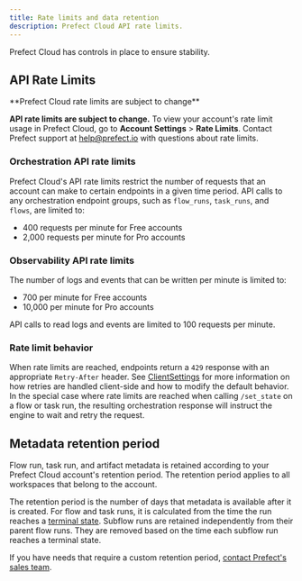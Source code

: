 ```yaml
---
title: Rate limits and data retention
description: Prefect Cloud API rate limits.
---
```


Prefect Cloud has controls in place to ensure stability.

## API Rate Limits

<Note>
**Prefect Cloud rate limits are subject to change**

**API rate limits are subject to change.**
To view your account's rate limit usage in Prefect Cloud, go to **Account Settings** > **Rate Limits**. Contact Prefect support at [help@prefect.io](mailto:help@prefect.io) with questions about rate limits.
</Note>

### Orchestration API rate limits
Prefect Cloud's API rate limits restrict the number of requests that an account can make to certain endpoints in a given time period. 
API calls to any orchestration endpoint groups, such as  `flow_runs`, `task_runs`, and `flows`, are limited to:

- 400 requests per minute for Free accounts
- 2,000 requests per minute for Pro accounts

### Observability API rate limits
The number of logs and events that can be written per minute is limited to:

- 700 per minute for Free accounts
- 10,000 per minute for Pro accounts

API calls to read logs and events are limited to 100 requests per minute.

### Rate limit behavior
When rate limits are reached, endpoints return a `429` response with an appropriate `Retry-After` header. See [ClientSettings](/v3/develop/settings-ref#clientsettings) for more information on how retries are handled client-side and how to modify the default behavior.
In the special case where rate limits are reached when calling `/set_state` on a flow or task run, the resulting orchestration response will instruct the engine to wait and retry the request.

## Metadata retention period

Flow run, task run, and artifact metadata is retained according to your Prefect Cloud account's retention period.
The retention period applies to all workspaces that belong to the account.

The retention period is the number of days that metadata is available after it is created. 
For flow and task runs, it is calculated from the time the run reaches a 
[terminal state](/v3/develop/manage-states/#state-types). 
Subflow runs are retained independently from their parent flow runs. They are removed based on 
the time each subflow run reaches a terminal state.

If you have needs that require a custom retention period, [contact Prefect's sales team](https://www.prefect.io/pricing).
